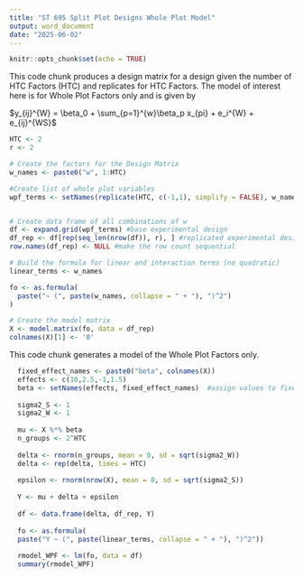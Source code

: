 ```yaml
---
title: "ST 695 Split Plot Designs Whole Plot Model"
output: word_document
date: "2025-06-02"
---
```


```r
knitr::opts_chunk$set(echo = TRUE)
```

This code chunk produces a design matrix for a design given the number of HTC Factors (HTC) and replicates for HTC Factors. The model of interest here is for Whole Plot Factors only and is given by

$y_{ij}^{W} = \beta_0 + \sum_{p=1}^{w}\beta_p x_{pi} + e_i^{W} + e_{ij}^{WS}$

```r

HTC <- 2
r <- 2

# Create the factors for the Design Matrix
w_names <- paste0("w", 1:HTC)

#Create list of whole plot variables
wpf_terms <- setNames(replicate(HTC, c(-1,1), simplify = FALSE), w_names)


# Create data frame of all combinations of w
df <- expand.grid(wpf_terms) #base experimental design
df_rep <- df[rep(seq_len(nrow(df)), r), ] #replicated experimental design
row.names(df_rep) <- NULL #make the row count sequential

# Build the formula for linear and interaction terms (no quadratic)
linear_terms <- w_names

fo <- as.formula(
  paste("~ (", paste(w_names, collapse = " + "), ")^2")
)

# Create the model matrix
X <- model.matrix(fo, data = df_rep)
colnames(X)[1] <- '0'

```

This code chunk generates a model of the Whole Plot Factors only.
```r

  fixed_effect_names <- paste0("beta", colnames(X))
  effects <- c(10,2.5,-1,1.5)
  beta <- setNames(effects, fixed_effect_names)  #assign values to fixed effect names
  
  sigma2_S <- 1
  sigma2_W <- 1
  
  mu <- X %*% beta
  n_groups <- 2^HTC
  
  delta <- rnorm(n_groups, mean = 0, sd = sqrt(sigma2_W))
  delta <- rep(delta, times = HTC)
  
  epsilon <- rnorm(nrow(X), mean = 0, sd = sqrt(sigma2_S))
  
  Y <- mu + delta + epsilon
  
  df <- data.frame(delta, df_rep, Y)
  
  fo <- as.formula(
  paste("Y ~ (", paste(linear_terms, collapse = " + "), ")^2"))
  
  rmodel_WPF <- lm(fo, data = df)
  summary(rmodel_WPF)


```
